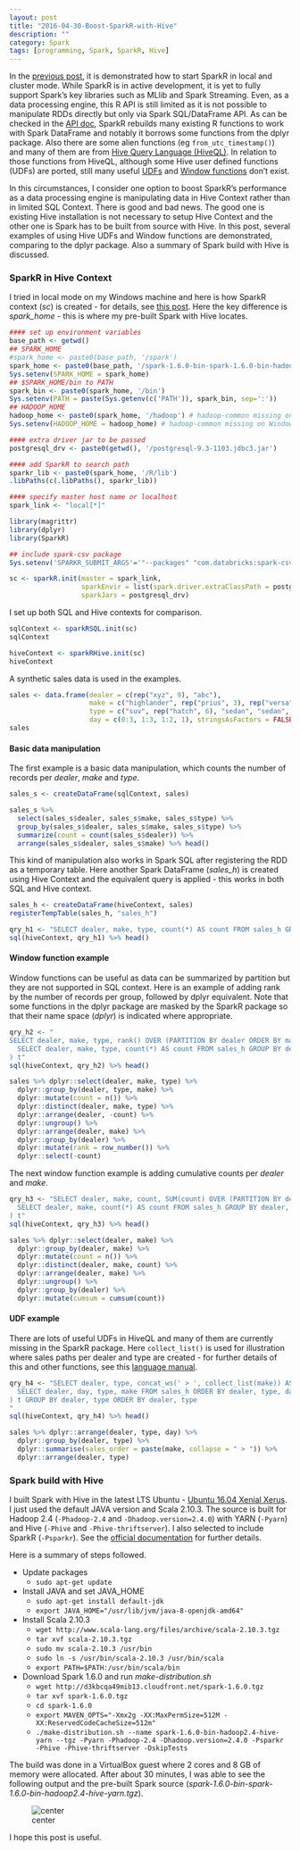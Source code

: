```yaml
---
layout: post
title: "2016-04-30-Boost-SparkR-with-Hive"
description: ""
category: Spark
tags: [programming, Spark, SparkR, Hive]
---
```


In the [previous post](http://jaehyeon-kim.github.io/2016/03/Quick-Start-SparkR-in-Local-and-Cluster-Mode.html), it is demonstrated how to start SparkR in local and cluster mode. While SparkR is in active development, it is yet to fully support Spark's key libraries such as MLlib and Spark Streaming. Even, as a data processing engine, this R API is still limited as it is not possible to manipulate RDDs directly but only via Spark SQL/DataFrame API. As can be checked in the [API doc](http://spark.apache.org/docs/latest/api/R/index.html), SparkR rebuilds many existing R functions to work with Spark DataFrame and notably it borrows some functions from the dplyr package. Also there are some alien functions (eg `from_utc_timestamp()`) and many of them are from [Hive Query Language (HiveQL)](https://cwiki.apache.org/confluence/display/Hive/LanguageManual). In relation to those functions from HiveQL, although some Hive user defined functions (UDFs) are ported, still many useful [UDFs](https://cwiki.apache.org/confluence/display/Hive/LanguageManual+UDF) and [Window functions](https://cwiki.apache.org/confluence/display/Hive/LanguageManual+WindowingAndAnalytics) don't exist. 

In this circumstances, I consider one option to boost SparkR's performance as a data processing engine is manipulating data in Hive Context rather than in limited SQL Context. There is good and bad news. The good one is existing Hive installation is not necessary to setup Hive Context and the other one is Spark has to be built from source with Hive. In this post, several examples of using Hive UDFs and Window functions are demonstrated, comparing to the dplyr package. Also a summary of Spark build with Hive is discussed.

### SparkR in Hive Context

I tried in local mode on my Windows machine and here is how SparkR context (*sc*) is created - for details, see [this post](http://jaehyeon-kim.github.io/2016/03/Quick-Start-SparkR-in-Local-and-Cluster-Mode.html). Here the key difference is *spark_home* - this is where my pre-built Spark with Hive locates.

```r
#### set up environment variables
base_path <- getwd()
## SPARK_HOME
#spark_home <- paste0(base_path, '/spark')
spark_home <- paste0(base_path, '/spark-1.6.0-bin-spark-1.6.0-bin-hadoop2.4-hive-yarn')
Sys.setenv(SPARK_HOME = spark_home)
## $SPARK_HOME/bin to PATH
spark_bin <- paste0(spark_home, '/bin')
Sys.setenv(PATH = paste(Sys.getenv(c('PATH')), spark_bin, sep=':')) 
## HADOOP_HOME
hadoop_home <- paste0(spark_home, '/hadoop') # hadoop-common missing on Windows
Sys.setenv(HADOOP_HOME = hadoop_home) # hadoop-common missing on Windows

#### extra driver jar to be passed
postgresql_drv <- paste0(getwd(), '/postgresql-9.3-1103.jdbc3.jar')

#### add SparkR to search path
sparkr_lib <- paste0(spark_home, '/R/lib')
.libPaths(c(.libPaths(), sparkr_lib))

#### specify master host name or localhost
spark_link <- "local[*]"

library(magrittr)
library(dplyr)
library(SparkR)

## include spark-csv package
Sys.setenv('SPARKR_SUBMIT_ARGS'='"--packages" "com.databricks:spark-csv_2.10:1.3.0" "sparkr-shell"')

sc <- sparkR.init(master = spark_link,
                  sparkEnvir = list(spark.driver.extraClassPath = postgresql_drv),
                  sparkJars = postgresql_drv) 
```

I set up both SQL and Hive contexts for comparison.

```r
sqlContext <- sparkRSQL.init(sc)
sqlContext

hiveContext <- sparkRHive.init(sc)
hiveContext
```

A synthetic sales data is used in the examples.

```r
sales <- data.frame(dealer = c(rep("xyz", 9), "abc"),
                    make = c("highlander", rep("prius", 3), rep("versa", 3), "s3", "s3", "forrester"),
                    type = c("suv", rep("hatch", 6), "sedan", "sedan", "suv"),
                    day = c(0:3, 1:3, 1:2, 1), stringsAsFactors = FALSE)
sales
```

#### Basic data manipulation

The first example is a basic data manipulation, which counts the number of records per *dealer*, *make* and *type*.

```r
sales_s <- createDataFrame(sqlContext, sales)

sales_s %>%
  select(sales_s$dealer, sales_s$make, sales_s$type) %>%
  group_by(sales_s$dealer, sales_s$make, sales_s$type) %>%
  summarize(count = count(sales_s$dealer)) %>%
  arrange(sales_s$dealer, sales_s$make) %>% head()
```

This kind of manipulation also works in Spark SQL after registering the RDD as a temporary table. Here another Spark DataFrame (*sales_h*) is created using Hive Context and the equivalent query is applied - this works in both SQL and Hive context.

```r
sales_h <- createDataFrame(hiveContext, sales)
registerTempTable(sales_h, "sales_h")

qry_h1 <- "SELECT dealer, make, type, count(*) AS count FROM sales_h GROUP BY dealer, type, make ORDER BY dealer, make"
sql(hiveContext, qry_h1) %>% head()
```

#### Window function example

Window functions can be useful as data can be summarized by partition but they are not supported in SQL context. Here is an example of adding rank by the number of records per group, followed by dplyr equivalent. Note that some functions in the dplyr package are masked by the SparkR package so that their name space (*dplyr*) is indicated where appropriate.

```r
qry_h2 <- "
SELECT dealer, make, type, rank() OVER (PARTITION BY dealer ORDER BY make, count DESC) AS rank FROM (
  SELECT dealer, make, type, count(*) AS count FROM sales_h GROUP BY dealer, type, make
) t"
sql(hiveContext, qry_h2) %>% head()

sales %>% dplyr::select(dealer, make, type) %>%
  dplyr::group_by(dealer, type, make) %>%
  dplyr::mutate(count = n()) %>%
  dplyr::distinct(dealer, make, type) %>%
  dplyr::arrange(dealer, -count) %>%
  dplyr::ungroup() %>% 
  dplyr::arrange(dealer, make) %>%
  dplyr::group_by(dealer) %>% 
  dplyr::mutate(rank = row_number()) %>%
  dplyr::select(-count)
```

The next window function example is adding cumulative counts per *dealer* and *make*.

```r
qry_h3 <- "SELECT dealer, make, count, SUM(count) OVER (PARTITION BY dealer ORDER BY dealer, make) as cumsum FROM (
  SELECT dealer, make, count(*) AS count FROM sales_h GROUP BY dealer, make
) t"
sql(hiveContext, qry_h3) %>% head()

sales %>% dplyr::select(dealer, make) %>%
  dplyr::group_by(dealer, make) %>%
  dplyr::mutate(count = n()) %>%
  dplyr::distinct(dealer, make, count) %>%
  dplyr::arrange(dealer, make) %>%
  dplyr::ungroup() %>%
  dplyr::group_by(dealer) %>%
  dplyr::mutate(cumsum = cumsum(count))
```

#### UDF example

There are lots of useful UDFs in HiveQL and many of them are currently missing in the SparkR package. Here `collect_list()` is used for illustration where sales paths per dealer and type are created - for further details of this and other functions, see this [language manual](https://cwiki.apache.org/confluence/display/Hive/LanguageManual+UDF).

```r
qry_h4 <- "SELECT dealer, type, concat_ws(' > ', collect_list(make)) AS sales_order FROM (
  SELECT dealer, day, type, make FROM sales_h ORDER BY dealer, type, day
) t GROUP BY dealer, type ORDER BY dealer, type
"
sql(hiveContext, qry_h4) %>% head()

sales %>% dplyr::arrange(dealer, type, day) %>%
  dplyr::group_by(dealer, type) %>%
  dplyr::summarise(sales_order = paste(make, collapse = " > ")) %>%
  dplyr::arrange(dealer, type)
```

### Spark build with Hive

I built Spark with Hive in the latest LTS Ubuntu - [Ubuntu 16.04 Xenial Xerus](http://releases.ubuntu.com/16.04/). I just used the default JAVA version and Scala 2.10.3. The source is built for Hadoop 2.4 (`-Phadoop-2.4` and `-Dhadoop.version=2.4.0`) with YARN (`-Pyarn`) and Hive (`-Phive` and `-Phive-thriftserver`). I also selected to include SparkR (`-Psparkr`). See the [official documentation](http://spark.apache.org/docs/latest/building-spark.html) for further details.

Here is a summary of steps followed.

* Update packages
    + `sudo apt-get update`
* Install JAVA and set JAVA_HOME
    + `sudo apt-get install default-jdk`
    + `export JAVA_HOME="/usr/lib/jvm/java-8-openjdk-amd64"`
* Install Scala 2.10.3
    + `wget http://www.scala-lang.org/files/archive/scala-2.10.3.tgz`
    + `tar xvf scala-2.10.3.tgz`
    + `sudo mv scala-2.10.3 /usr/bin`
    + `sudo ln -s /usr/bin/scala-2.10.3 /usr/bin/scala`
    + `export PATH=$PATH:/usr/bin/scala/bin`
* Download Spark 1.6.0 and run *make-distribution.sh*
    + `wget http://d3kbcqa49mib13.cloudfront.net/spark-1.6.0.tgz`
    + `tar xvf spark-1.6.0.tgz`
    + `cd spark-1.6.0`
    + `export MAVEN_OPTS="-Xmx2g -XX:MaxPermSize=512M -XX:ReservedCodeCacheSize=512m"`
    + `./make-distribution.sh --name spark-1.6.0-bin-hadoop2.4-hive-yarn --tgz -Pyarn -Phadoop-2.4 -Dhadoop.version=2.4.0 -Psparkr -Phive -Phive-thriftserver -DskipTests`

The build was done in a VirtualBox guest where 2 cores and 8 GB of memory were allocated. After about 30 minutes, I was able to see the following output and the pre-built Spark source (*spark-1.6.0-bin-spark-1.6.0-bin-hadoop2.4-hive-yarn.tgz*).

![center](C:\workspace\sparkr-test\reactor_summary.png)

I hope this post is useful.










